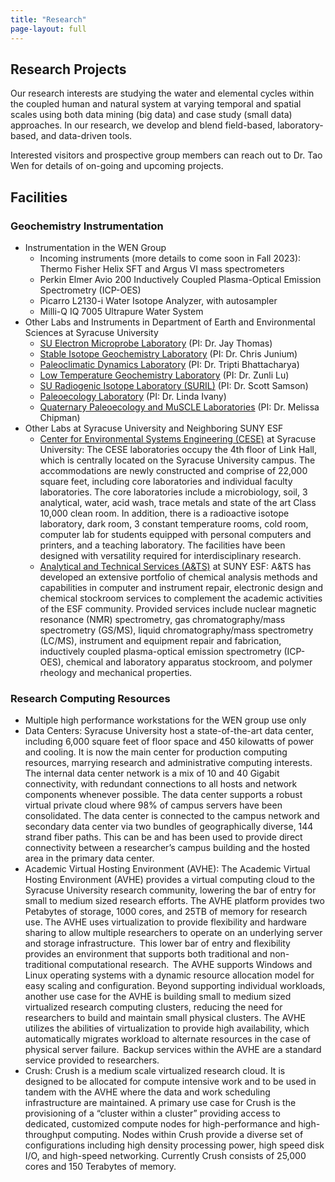 ```yaml
---
title: "Research"
page-layout: full
---
```


## Research Projects

Our research interests are studying the water and elemental cycles within the coupled human and natural system at varying temporal and spatial scales using both data mining (big data) and case study (small data) approaches. In our research, we develop and blend field-based, laboratory-based, and data-driven tools.

Interested visitors and prospective group members can reach out to Dr. Tao Wen for details of on-going and upcoming projects.

## Facilities

### Geochemistry Instrumentation

* Instrumentation in the WEN Group
  * Incoming instruments (more details to come soon in Fall 2023): Thermo Fisher Helix SFT and Argus VI mass spectrometers
  * Perkin Elmer Avio 200 Inductively Coupled Plasma-Optical Emission Spectrometry (ICP-OES)
  * Picarro L2130-i Water Isotope Analyzer, with autosampler
  * Milli-Q IQ 7005 Ultrapure Water System

* Other Labs and Instruments in Department of Earth and Environmental Sciences at Syracuse University
  * [SU Electron Microprobe Laboratory](https://electron-microprobe.syr.edu/){target="_blank"} (PI: Dr. Jay Thomas)
  * [Stable Isotope Geochemistry Laboratory](https://paleoclimate.syr.edu/facilities/){target="_blank"} (PI: Dr. Chris Junium)
  * [Paleoclimatic Dynamics Laboratory](https://trbhatta.expressions.syr.edu/facilities/){target="_blank"} (PI: Dr. Tripti Bhattacharya)
  * [Low Temperature Geochemistry Laboratory](https://coolgeochem.syr.edu/facilities/){target="_blank"} (PI: Dr. Zunli Lu)
  * [SU Radiogenic Isotope Laboratory (SURIL)](https://geochemistry.syr.edu/laboratories/){target="_blank"} (PI: Dr. Scott Samson)
  * [Paleoecology Laboratory](https://paleoecology.syr.edu/lab-facilities/){target="_blank"} (PI: Dr. Linda Ivany)
  * [Quaternary Paleoecology and MuSCLE Laboratories](https://mlchipma.expressions.syr.edu){target="_blank"} (PI: Dr. Melissa Chipman)

* Other Labs at Syracuse University and Neighboring SUNY ESF
  * [Center for Environmental Systems Engineering (CESE)](https://ecs.syracuse.edu/research/centers-institutes/center-for-environmental-systems-engineering-cese){target="_blank"} at Syracuse University: The CESE laboratories occupy the 4th floor of Link Hall, which is centrally located on the Syracuse University campus. The accommodations are newly constructed and comprise of 22,000 square feet, including core laboratories and individual faculty laboratories. The core laboratories include a microbiology, soil, 3 analytical, water, acid wash, trace metals and state of the art Class 10,000 clean room. In addition, there is a radioactive isotope laboratory, dark room, 3 constant temperature rooms, cold room, computer lab for students equipped with personal computers and printers, and a teaching laboratory. The facilities have been designed with versatility required for interdisciplinary research.
  * [Analytical and Technical Services (A&TS)](http://www.esf.edu/ats/){target="_blank"} at SUNY ESF: A&TS has developed an extensive portfolio of chemical analysis methods and capabilities in computer and instrument repair, electronic design and chemical stockroom services to complement the academic activities of the ESF community. Provided services include nuclear magnetic resonance (NMR) spectrometry, gas chromatography/mass spectrometry (GS/MS), liquid chromatography/mass spectrometry (LC/MS), instrument and equipment repair and fabrication, inductively coupled plasma-optical emission spectrometry (ICP-OES), chemical and laboratory apparatus stockroom, and polymer rheology and mechanical properties.

### Research Computing Resources

* Multiple high performance workstations for the WEN group use only
* Data Centers: Syracuse University host a state-of-the-art data center, including 6,000 square feet of floor space and 450 kilowatts of power and cooling. It is now the main center for production computing resources, marrying research and administrative computing interests. The internal data center network is a mix of 10 and 40 Gigabit connectivity, with redundant connections to all hosts and network components whenever possible. The data center supports a robust virtual private cloud where 98% of campus servers have been consolidated. The data center is connected to the campus network and secondary data center via two bundles of geographically diverse, 144 strand fiber paths. This can be and has been used to provide direct connectivity between a researcher’s campus building and the hosted area in the primary data center.
* Academic Virtual Hosting Environment (AVHE): The Academic Virtual Hosting Environment (AVHE) provides a virtual computing cloud to the Syracuse University research community, lowering the bar of entry for small to medium sized research efforts. The AVHE platform provides two Petabytes of storage, 1000 cores, and 25TB of memory for research use.
The AVHE uses virtualization to provide flexibility and hardware sharing to allow multiple researchers to operate on an underlying server and storage infrastructure.  This lower bar of entry and flexibility provides an environment that supports both traditional and non-traditional computational research.  The AVHE supports Windows and Linux operating systems with a dynamic resource allocation model for easy scaling and configuration. Beyond supporting individual workloads, another use case for the AVHE is building small to medium sized virtualized research computing clusters, reducing the need for researchers to build and maintain small physical clusters.
The AVHE utilizes the abilities of virtualization to provide high availability, which automatically migrates workload to alternate resources in the case of physical server failure.  Backup services within the AVHE are a standard service provided to researchers.
* Crush: Crush is a medium scale virtualized research cloud. It is designed to be allocated for compute intensive work and to be used in tandem with the AVHE where the data and work scheduling infrastructure are maintained. A primary use case for Crush is the provisioning of a “cluster within a cluster” providing access to dedicated, customized compute nodes for high-performance and high-throughput computing. Nodes within Crush provide a diverse set of configurations including high density processing power, high speed disk I/O, and high-speed networking. Currently Crush consists of 25,000 cores and 150 Terabytes of memory.
